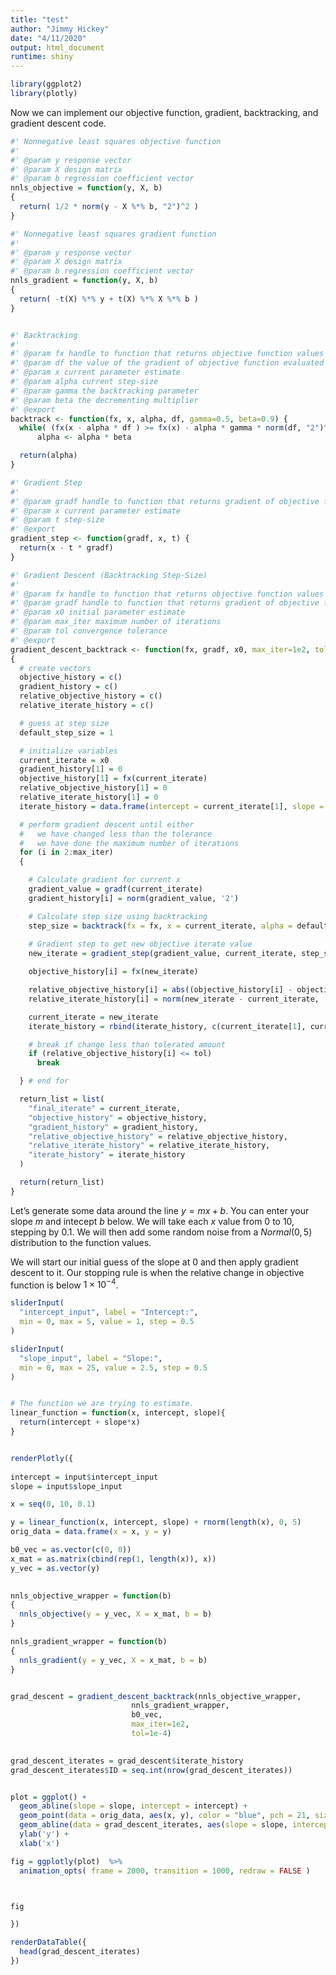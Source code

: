 ```yaml
---
title: "test"
author: "Jimmy Hickey"
date: "4/11/2020"
output: html_document
runtime: shiny
---
```





```r
library(ggplot2)
library(plotly)
``` 

Now we can implement our objective function, gradient, backtracking, and gradient descent code.

``` r
#' Nonnegative least squares objective function
#'
#' @param y response vector
#' @param X design matrix
#' @param b regression coefficient vector
nnls_objective = function(y, X, b)
{
  return( 1/2 * norm(y - X %*% b, "2")^2 )
}

#' Nonnegative least squares gradient function
#'
#' @param y response vector
#' @param X design matrix
#' @param b regression coefficient vector
nnls_gradient = function(y, X, b)
{
  return( -t(X) %*% y + t(X) %*% X %*% b )
}


#' Backtracking
#'
#' @param fx handle to function that returns objective function values
#' @param df the value of the gradient of objective function evaluated at the current x
#' @param x current parameter estimate
#' @param alpha current step-size
#' @param gamma the backtracking parameter
#' @param beta the decrementing multiplier
#' @export
backtrack <- function(fx, x, alpha, df, gamma=0.5, beta=0.9) {
  while( (fx(x - alpha * df ) >= fx(x) - alpha * gamma * norm(df, "2")^2)  & (alpha > 1e-10))
      alpha <- alpha * beta

  return(alpha)
}

#' Gradient Step
#'
#' @param gradf handle to function that returns gradient of objective function
#' @param x current parameter estimate
#' @param t step-size
#' @export
gradient_step <- function(gradf, x, t) {
  return(x - t * gradf)
}

#' Gradient Descent (Backtracking Step-Size)
#'
#' @param fx handle to function that returns objective function values
#' @param gradf handle to function that returns gradient of objective function
#' @param x0 initial parameter estimate
#' @param max_iter maximum number of iterations
#' @param tol convergence tolerance
#' @export
gradient_descent_backtrack <- function(fx, gradf, x0, max_iter=1e2, tol=1e-3)
{
  # create vectors
  objective_history = c()
  gradient_history = c()
  relative_objective_history = c()
  relative_iterate_history = c()

  # guess at step size
  default_step_size = 1

  # initialize variables
  current_iterate = x0
  gradient_history[1] = 0
  objective_history[1] = fx(current_iterate)
  relative_objective_history[1] = 0
  relative_iterate_history[1] = 0
  iterate_history = data.frame(intercept = current_iterate[1], slope = current_iterate[2])

  # perform gradient descent until either
  #   we have changed less than the tolerance
  #   we have done the maximum number of iterations
  for (i in 2:max_iter)
  {

    # Calculate gradient for current x
    gradient_value = gradf(current_iterate)
    gradient_history[i] = norm(gradient_value, '2')

    # Calculate step size using backtracking
    step_size = backtrack(fx = fx, x = current_iterate, alpha = default_step_size, df = gradient_value, gamma = 0.5, beta = 0.9)
    
    # Gradient step to get new objective iterate value
    new_iterate = gradient_step(gradient_value, current_iterate, step_size)

    objective_history[i] = fx(new_iterate)

    relative_objective_history[i] = abs((objective_history[i] - objective_history[i-1]))/(1 + abs(objective_history[i]))
    relative_iterate_history[i] = norm(new_iterate - current_iterate, '2') / (1 + norm(new_iterate, '2'))

    current_iterate = new_iterate
    iterate_history = rbind(iterate_history, c(current_iterate[1], current_iterate[2]))

    # break if change less than tolerated amount
    if (relative_objective_history[i] <= tol)
      break

  } # end for

  return_list = list(
    "final_iterate" = current_iterate,
    "objective_history" = objective_history,
    "gradient_history" = gradient_history,
    "relative_objective_history" = relative_objective_history,
    "relative_iterate_history" = relative_iterate_history,
    "iterate_history" = iterate_history
  )

  return(return_list)
}
```

Let's generate some data around the line $y = m x + b$. You can enter your slope $m$ and intecept $b$ below. We will take each $x$ value from 0 to 10, stepping by 0.1. We will then add some random noise from a $Normal(0,5)$ distribution to the function values.

We will start our initial guess of the slope at 0 and then apply gradient descent to it. Our stopping rule is when the relative change in objective function is below $1\times 10^{-4}$.


``` r
sliderInput(
  "intercept_input", label = "Intercept:",
  min = 0, max = 5, value = 1, step = 0.5
)

sliderInput(
  "slope_input", label = "Slope:",
  min = 0, max = 25, value = 2.5, step = 0.5
)


# The function we are trying to estimate.
linear_function = function(x, intercept, slope){
  return(intercept + slope*x)
}


renderPlotly({
  
intercept = input$intercept_input
slope = input$slope_input

x = seq(0, 10, 0.1)

y = linear_function(x, intercept, slope) + rnorm(length(x), 0, 5)
orig_data = data.frame(x = x, y = y)

b0_vec = as.vector(c(0, 0))
x_mat = as.matrix(cbind(rep(1, length(x)), x))
y_vec = as.vector(y)
  

nnls_objective_wrapper = function(b)
{
  nnls_objective(y = y_vec, X = x_mat, b = b)
}

nnls_gradient_wrapper = function(b)
{
  nnls_gradient(y = y_vec, X = x_mat, b = b)
}


grad_descent = gradient_descent_backtrack(nnls_objective_wrapper, 
                           nnls_gradient_wrapper, 
                           b0_vec, 
                           max_iter=1e2, 
                           tol=1e-4)
  

grad_descent_iterates = grad_descent$iterate_history
grad_descent_iterates$ID = seq.int(nrow(grad_descent_iterates))


plot = ggplot() +
  geom_abline(slope = slope, intercept = intercept) +
  geom_point(data = orig_data, aes(x, y), color = "blue", pch = 21, size = 3) +
  geom_abline(data = grad_descent_iterates, aes(slope = slope, intercept = intercept, frame = ID), size = 0.5, color = 'red') + 
  ylab('y') +
  xlab('x')

fig = ggplotly(plot)  %>%
  animation_opts( frame = 2000, transition = 1000, redraw = FALSE ) 



fig

})

renderDataTable({
  head(grad_descent_iterates)
})

```
